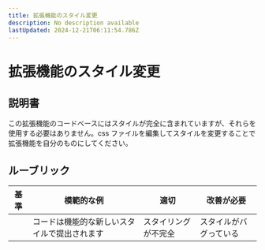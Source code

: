 ```yaml
---
title: 拡張機能のスタイル変更
description: No description available
lastUpdated: 2024-12-21T06:11:54.786Z
---
```


# 拡張機能のスタイル変更

## 説明書

この拡張機能のコードベースにはスタイルが完全に含まれていますが、それらを使用する必要はありません。css ファイルを編集してスタイルを変更することで拡張機能を自分のものにしてください。

## ルーブリック

| 基準 | 模範的な例                                    | 適切              | 改善が必要 |
| -------- | -------------------------------------------- | --------------------- | ----------------- |
|          | コードは機能的な新しいスタイルで提出されます | スタイリングが不完全 | スタイルがバグっている  |
